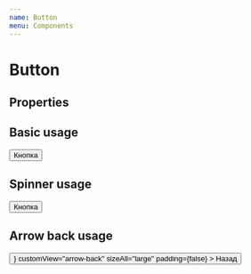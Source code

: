 ```yaml
---
name: Button
menu: Components
---
```



# Button

## Properties

<PropsTable of={Button} />

## Basic usage

<Playground>
    <Button>Кнопка</Button>
</Playground>

## Spinner usage

<Playground>
    <Button showSpinner={true}>Кнопка</Button>
</Playground>

## Arrow back usage

<Playground>
    <Button
        svgIcon={<ArrowBack />}
        customView="arrow-back"
        sizeAll="large"
        padding={false}
    >
        Назад
    </Button>
</Playground>
